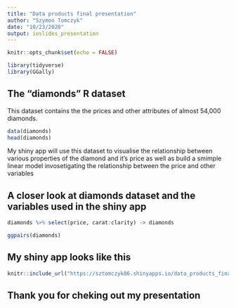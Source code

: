 ```yaml
---
title: "Data products final presentation"
author: "Szymon Tomczyk"
date: "10/23/2020"
output: ioslides_presentation
---
```


```r
knitr::opts_chunk$set(echo = FALSE)
```
```r
library(tidyverse)
library(GGally)
```

## The "diamonds" R dataset
This dataset contains the the prices and other attributes of almost 54,000 diamonds.
```r
data(diamonds)
head(diamonds)
```
My shiny app will use this dataset to visualise the relationship between various properties of the diamond and it's price as well as build a smimple linear model invosetigating the relationship between the price and other variables

## A closer look at diamonds dataset and the variables used in the shiny app
```r

diamonds %>% select(price, carat:clarity) -> diamonds
```
```r
ggpairs(diamonds)
```

## My shiny app looks like this
```r
knitr::include_url("https://sztomczyk86.shinyapps.io/data_products_final_v2_ST/")

```

## Thank you for cheking out my presentation
